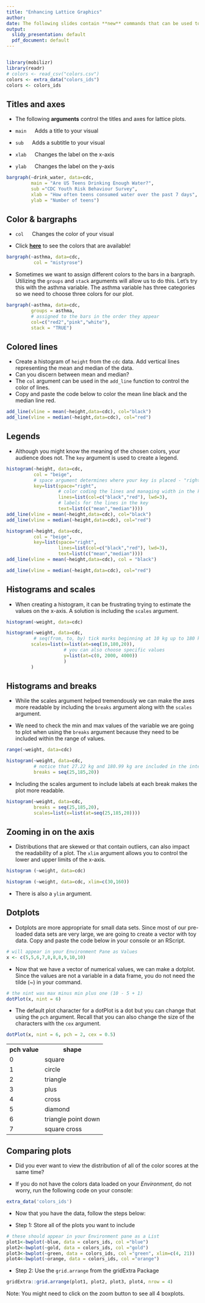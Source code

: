 ```yaml
---
title: "Enhancing Lattice Graphics"
author:
date: The following slides contain **new** commands that can be used to enhance the lattice graphics used in the IDS Course.
output:
  slidy_presentation: default
  pdf_document: default
---
```


```r
```

```r
library(mobilizr)
library(readr)
# colors <- read_csv("colors.csv")
colors <- extra_data("colors_ids")
colors <- colors_ids
```

## Titles and axes

-   The following <b>arguments</b> control the titles and axes for lattice plots.

-   `main` &emsp; Adds a title to your visual

-   `sub` &emsp; Adds a subtitle to your visual

-   `xlab` &emsp; Changes the label on the x-axis

-   `ylab` &emsp; Changes the label on the y-axis

```r
bargraph(~drink_water, data=cdc, 
         main = "Are US Teens Drinking Enough Water?",
         sub ="CDC Youth Risk Behaviour Survey",
         xlab = "How often teens consumed water over the past 7 days",
         ylab = "Number of teens")
```

## Color & bargraphs

-   `col` &emsp; Changes the color of your visual

-   Click <b><a href="http://www.stat.columbia.edu/~tzheng/files/Rcolor.pdf"  target="_blank">here</a></b> to see the colors that are available!

```r
bargraph(~asthma, data=cdc,
          col = "mistyrose")
```

-  Sometimes we want to assign different colors to the bars in a bargraph. Utilizing the `groups` and `stack` arguments will allow us to do this. Let's try this with the asthma variable. The asthma variable has three categories so we need to choose three colors for our plot.

```r
bargraph(~asthma, data=cdc,
         groups = asthma,
         # assigned to the bars in the order they appear
         col=c("red2","pink","white"),
         stack = "TRUE")
```

## Colored lines

-  Create a histogram of `height` from the `cdc` data. Add vertical lines representing the mean and median of the data.
-  Can you discern between mean and median?
-  The `col` argument can be used in the `add_line` function to control the color of lines.
-  Copy and paste the code below to color the mean line black and the median line red.

```r
add_line(vline = mean(~height,data=cdc), col="black")
add_line(vline = median(~height,data=cdc), col="red")
```

## Legends

- Although you might know the meaning of the chosen colors, your audience does not. The `key` argument is used to create a legend.

```r
histogram(~height, data=cdc,
          col = "beige",
          # space argument determines where your key is placed - "right", "left", "top", "bottom"
          key=list(space="right",
                   # color coding the lines and managing width in the key
                   lines=list(col=c("black","red"), lwd=3),
                   # labels for the lines in the key
                   text=list(c("mean","median"))))
add_line(vline = mean(~height,data=cdc), col="black")
add_line(vline = median(~height,data=cdc), col="red")
```

```r
histogram(~height, data=cdc,
          col = "beige",
          key=list(space="right",
                   lines=list(col=c("black","red"), lwd=3),
                   text=list(c("mean","median"))))
add_line(vline = mean(~height,data=cdc), col = "black")
```

```r
add_line(vline = median(~height,data=cdc), col="red")
```

## Histograms and scales

-   When creating a histogram, it can be frustrating trying to estimate the values on the x-axis. A solution is including the `scales` argument.

```r
histogram(~weight, data=cdc)
```


```r
histogram(~weight, data=cdc,
          # seq(from, to, by) tick marks beginning at 10 kg up to 180 kg by 20s
         scales=list(x=list(at=seq(10,180,20)),
                     # you can also choose specific values
                     y=list(at=c(0, 2000, 4000))
                     )
         )
```

## Histograms and breaks

-   While the scales argument helped tremendously we can make the axes more readable by including the `breaks` argument along with the `scales` argument.

-   We need to check the min and max values of the variable we are going to plot when using the `breaks` argument because they need to be included within the range of values.

```r
range(~weight, data=cdc)
```

```r
histogram(~weight, data=cdc,
          # notice that 27.22 kg and 180.99 kg are included in the interval (25,185)
          breaks = seq(25,185,20))
```

-   Including the scales argument to include labels at each break makes the plot more readable.


```r
histogram(~weight, data=cdc,
          breaks = seq(25,185,20),
          scales=list(x=list(at=seq(25,185,20))))
```

## Zooming in on the axis

-   Distributions that are skewed or that contain outliers, can also impact the readability of a plot.
The `xlim` argument allows you to control the lower and upper limits of the x-axis.

```r
histogram (~weight, data=cdc)
```

```r
histogram (~weight, data=cdc, xlim=c(30,160))
```

-   There is also a `ylim` argument.


## Dotplots

-   Dotplots are more appropriate for small data sets. Since most of our pre-loaded data sets are very large, we are going to create a vector with toy data. Copy and paste the code below in your console or an RScript.

```r
# will appear in your Environment Pane as Values
x <- c(5,5,6,7,8,8,8,9,10,10)
```

-   Now that we have a vector of numerical values, we can make a dotplot. Since the values are not a variable in a data frame, you do not need the tilde (~) in your command.

```r
# the nint was max minus min plus one (10 - 5 + 1)
dotPlot(x, nint = 6)
```


-   The default plot character for a dotPlot is a dot but you can change that using the `pch` argument. Recall that you can also change the size of the characters with the `cex` argument.

```r
dotPlot(x, nint = 6, pch = 2, cex = 0.5)
```

<table>
  <tr>
    <th>pch value</th>
    <th>shape</th>
  </tr>
  <tr>
    <td>0</td>
    <td>square</td>
  </tr>
    <tr>
    <td>1</td>
    <td>circle</td>
  </tr>
  <tr>
    <td>2</td>
    <td>triangle</td>
  </tr>
  </tr>
  <tr>
    <td>3</td>
    <td>plus</td>
  </tr>
  </tr>
  <tr>
    <td>4</td>
    <td>cross</td>
  </tr>
  </tr>
  <tr>
    <td>5</td>
    <td>diamond</td>
  </tr>
  </tr>
  <tr>
    <td>6</td>
    <td>triangle point down</td>
  </tr>
  </tr>
  <tr>
    <td>7</td>
    <td>square cross</td>
  </tr>
</table>

## Comparing plots

-   Did you ever want to view the distribution of all of the color scores at the same time?

-   If you do not have the colors data loaded on your _Environment_, do not worry, run the following code on your console:

```r
extra_data('colors_ids')
```

-   Now that you have the data, follow the steps below:

-   Step 1: Store all of the plots you want to include

```r
# these should appear in your Environment pane as a List
plot1<-bwplot(~blue, data = colors_ids, col ="blue")
plot2<-bwplot(~gold, data = colors_ids, col ="gold")
plot3<-bwplot(~green, data = colors_ids, col ="green", xlim=c(4, 21))
plot4<-bwplot(~orange, data = colors_ids, col ="orange")
```

-   Step 2: Use the `grid.arrange` from the gridExtra Package

```r
gridExtra::grid.arrange(plot1, plot2, plot3, plot4, nrow = 4)
```

Note: You might need to click on the zoom button to see all 4 boxplots.